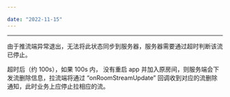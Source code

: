 ```yaml
---

date: "2022-11-15"
---
```


<Title>双方连麦成功后，如果一方由于关机退出程序（或者杀进程）停止推流，拉流方需多久能收到流删除消息？</Title>



- - -


由于推流端异常退出，无法将此状态同步到服务器，服务器需要通过超时判断该流已停止。

超时后（约 100s），如果 100s 内， 没有重启 app 并加入原房间，则服务端会下发流删除信息，拉流端将通过 “onRoomStreamUpdate” 回调收到对应的流删除通知，此时业务上应停止拉相应的流。

